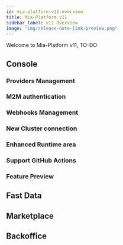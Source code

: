 ```yaml
---
id: mia-platform-v11-overview
title: Mia-Platform v11
sidebar_label: v11 Overview
image: "img/release-note-link-preview.png"
---
```



Welcome to Mia-Platform v11, TO-DO

## Console

### Providers Management

### M2M authentication

### Webhooks Management

### New Cluster connection

### Enhanced Runtime area

### Support GitHub Actions

### Feature Preview

## Fast Data

## Marketplace

## Backoffice
